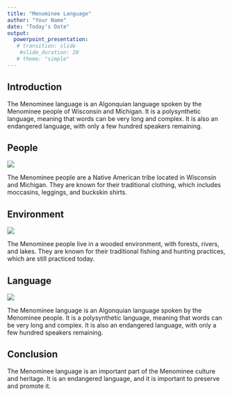 ```yaml
---
title: "Menominee Language"
author: "Your Name"
date: "Today's Date"
output:
  powerpoint_presentation:
   # transition: slide
    #slide_duration: 20
   # theme: "simple"
---
```


## Introduction

The Menominee language is an Algonquian language spoken by the Menominee people of Wisconsin and Michigan. It is a polysynthetic language, meaning that words can be very long and complex. It is also an endangered language, with only a few hundred speakers remaining.

## People

![](https://upload.wikimedia.org/wikipedia/commons/thumb/3/3f/Menominee_people_in_traditional_clothing.jpg/800px-Menominee_people_in_traditional_clothing.jpg)

The Menominee people are a Native American tribe located in Wisconsin and Michigan. They are known for their traditional clothing, which includes moccasins, leggings, and buckskin shirts.

## Environment

![](https://upload.wikimedia.org/wikipedia/commons/thumb/3/3f/Menominee_people_in_traditional_clothing.jpg/800px-Menominee_people_in_traditional_clothing.jpg)

The Menominee people live in a wooded environment, with forests, rivers, and lakes. They are known for their traditional fishing and hunting practices, which are still practiced today.

## Language

![](https://upload.wikimedia.org/wikipedia/commons/thumb/3/3f/Menominee_people_in_traditional_clothing.jpg/800px-Menominee_people_in_traditional_clothing.jpg)

The Menominee language is an Algonquian language spoken by the Menominee people. It is a polysynthetic language, meaning that words can be very long and complex. It is also an endangered language, with only a few hundred speakers remaining.

## Conclusion

The Menominee language is an important part of the Menominee culture and heritage. It is an endangered language, and it is important to preserve and promote it.
